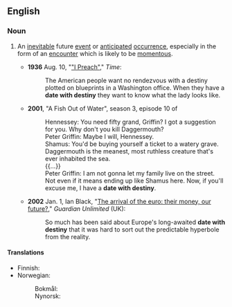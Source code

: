 ==English==

===Noun===
{{en-noun|dates with destiny}}

# {{lb|en|idiomatic}} An [[inevitable]] future [[event]] or [[anticipate]]d [[occurrence]], especially in the form of an [[encounter]] which is likely to be [[momentous]].
#* '''1936''' Aug. 10, "[http://www.time.com/time/magazine/article/0,9171,762277,00.html "I Preach"]," ''Time'':
#*: The American people want no rendezvous with a destiny plotted on blueprints in a Washington office. When they have a '''date with destiny''' they want to know what the lady looks like.
#* '''2001''', "A Fish Out of Water", season 3, episode 10 of ''{{w|Family Guy}}''
#*: Hennessey: You need fifty grand, Griffin? I got a suggestion for you. Why don't you kill Daggermouth?
#*: Peter Griffin: Maybe I will, Hennessey.
#*: Shamus: You'd be buying yourself a ticket to a watery grave. Daggermouth is the meanest, most ruthless creature that's ever inhabited the sea.
#*: {{...}}
#*: Peter Griffin: I am not gonna let my family live on the street. Not even if it means ending up like Shamus here. Now, if you'll excuse me, I have a '''date with destiny'''.
#* '''2002''' Jan. 1, Ian Black, "[http://www.guardian.co.uk/euro/story/0,11306,626460,00.html The arrival of the euro: their money, our future?]," ''Guardian Unlimited'' (UK):
#*: So much has been said about Europe's long-awaited '''date with destiny''' that it was hard to sort out the predictable hyperbole from the reality.

====Translations====
{{trans-top|inevitable or anticipated event}}
* Finnish: {{t|fi|kohtalonhetki}}
* Norwegian:
*: Bokmål: {{t|nb|skjebnemøte|n}}
*: Nynorsk: {{t|nn|skjebnemøte|n}}
{{trans-mid}}
{{trans-bottom}}